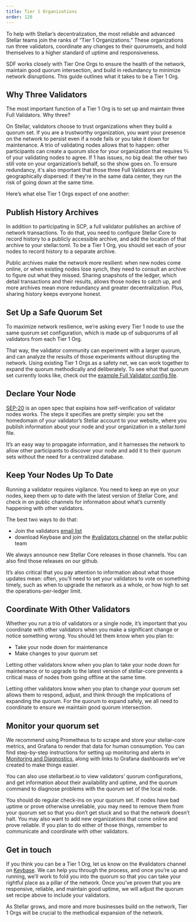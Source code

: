 ```yaml
---
title: Tier 1 Organizations
order: 120
---
```


To help with Stellar’s decentralization, the most reliable and advanced Stellar teams join the ranks of “Tier 1 Organizations.” These organizations run three validators, coordinate any changes to their quorumsets, and hold themselves to a higher standard of uptime and responsiveness.

SDF works closely with Tier One Orgs to ensure the health of the network, maintain good quorum intersection, and build in redundancy to minimize network disruptions. This guide outlines what it takes to be a Tier 1 Org.

## Why Three Validators

The most important function of a Tier 1 Org is to set up and maintain three Full Validators. Why three?

On Stellar, validators choose to trust organizations when they build a quorum set. If you are a trustworthy organization, you want your presence on the network to persist even if a node fails or you take it down for maintenance. A trio of validating nodes allows that to happen: other participants can create a quorum slice for your organization that requires ⅔ of your validating nodes to agree. If 1 has issues, no big deal: the other two still vote on your organization’s behalf, so the show goes on. To ensure redundancy, it's also important that those three Full Validators are geographically dispersed: if they're in the same data center, they run the risk of going down at the same time.

Here’s what else Tier 1 Orgs expect of one another:

## Publish History Archives

In addition to participating in SCP, a full validator publishes an archive of network transactions. To do that, you need to configure Stellar Core to record history to a publicly accessible archive, and add the location of that archive to your stellar.toml. To be a Tier 1 Org, you should set each of your nodes to record history to a separate archive.

Public archives make the network more resilient: when new nodes come online, or when existing nodes lose synch, they need to consult an archive to figure out what they missed. Sharing snapshots of the ledger, which detail transactions and their results, allows those nodes to catch up, and more archives mean more redundancy and greater decentralization. Plus, sharing history keeps everyone honest.

## Set Up a Safe Quorum Set

To maximize network resilience, we’re asking every Tier 1 node to use the same quorum set configuration, which is made up of subquorums of all validators from each Tier 1 Org.

That way, the validator community can experiment with a larger quorum, and can analyze the results of those experiments without disrupting the network. Using existing Tier 1 Orgs as a safety net, we can work together to expand the quorum methodically and deliberately. To see what that quorum set currently looks like, check out the [example Full Validator config file](https://github.com/stellar/packages/blob/master/docs/examples/pubnet-validator-full/stellar-core.cfg).

## Declare Your Node

[SEP-20](https://github.com/stellar/stellar-protocol/blob/master/ecosystem/sep-0020.md) is an open spec that explains how self-verification of validator nodes works. The steps it specifies are pretty simple: you set the homedomain of your validator’s Stellar account to your website, where you publish information about your node and your organization in a stellar.toml file.

It’s an easy way to propagate information, and it harnesses the network to allow other participants to discover your node and add it to their quorum sets without the need for a centralized database.

## Keep Your Nodes Up To Date

Running a validator requires vigilance. You need to keep an eye on your nodes, keep them up to date with the latest version of Stellar Core, and check in on public channels for information about what’s currently happening with other validators.

The best two ways to do that:

- Join the validators [email list](https://groups.google.com/forum/#!forum/stellar-validators)
- download Keybase and join the [#validators channel](https://keybase.io/team/stellar.public) on the stellar.public team

We always announce new Stellar Core releases in those channels. You can also find those releases on our github.

It’s also critical that you pay attention to information about what those updates mean: often, you’ll need to set your validators to vote on something timely, such as when to upgrade the network as a whole, or how high to set the operations-per-ledger limit.

## Coordinate With Other Validators

Whether you run a trio of validators or a single node, it’s important that you coordinate with other validators when you make a significant change or notice something wrong. You should let them know when you plan to:

- Take your node down for maintenance
- Make changes to your quorum set

Letting other validators know when you plan to take your node down for maintenance or to upgrade to the latest version of stellar-core prevents a critical mass of nodes from going offline at the same time.

Letting other validators know when you plan to change your quorum set allows them to respond, adjust, and think through the implications of expanding the quorum. For the quorum to expand safely, we all need to coordinate to ensure we maintain good quorum intersection.

## Monitor your quorum set

We recommend using Prometheus to to scrape and store your stellar-core metrics, and Grafana to render that data for human consumption. You can find step-by-step instructions for setting up monitoring and alerts in [Monitoring and Diagnostics](./monitoring.mdx), along with links to Grafana dashboards we’ve created to make things easier.

You can also use stellarbeat.io to view validators’ quorum configurations, and get information about their availability and uptime, and the quorum command to diagnose problems with the quorum set of the local node.

You should do regular check-ins on your quorum set. If nodes have bad uptime or prove otherwise unreliable, you may need to remove them from your quorum set so that you don’t get stuck and so that the network doesn’t halt. You may also want to add new organizations that come online and prove reliable. If you plan to do either of those things, remember to communicate and coordinate with other validators.

## Get in touch

If you think you can be a Tier 1 Org, let us know on the #validators channel on [Keybase](https://keybase.io/team/stellar.public). We can help you through the process, and once you’re up and running, we’ll work to fold you into the quorum so that you can take your rightful place as a pillar of the network. Once you’ve proven that you are responsive, reliable, and maintain good uptime, we will adjust the quorum set recipe above to include your validators.

As Stellar grows, and more and more businesses build on the network, Tier 1 Orgs will be crucial to the methodical expansion of the network.
